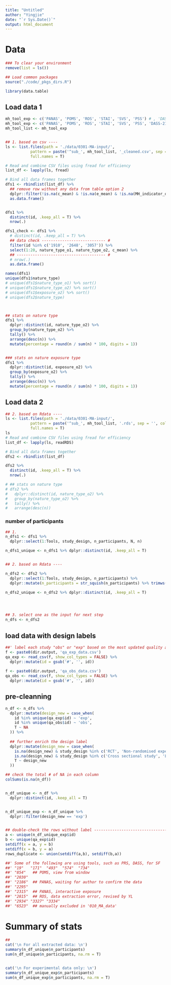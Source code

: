 ```yaml
---
title: "Untitled"
author: "Yingjie"
date: "`r Sys.Date()`"
output: html_document
---
```



# Data

```r

### To clear your environment
remove(list = ls())

## Load common packages
source("./code/_pkgs_dirs.R")

library(data.table)
```


## Load data 1

```r
mh_tool_exp <- c('PANAS', 'POMS', 'ROS', 'STAI', 'SVS', 'PSS') # , 'DASS-21'
mh_tool_exp <- c('PANAS', 'POMS', 'ROS', 'STAI', 'SVS', 'PSS', 'DASS-21')
mh_tool_list <- mh_tool_exp


## 1. based on csv ----
ls <- list.files(path = './data/0301-MA-input/', 
           pattern = paste('^sub_', mh_tool_list, '_cleaned.csv', sep = '', collapse = '|'),
           full.names = T)

# Read and combine CSV files using fread for efficiency
list_df <- lapply(ls, fread)

# Bind all data frames together
dfs1 <- rbindlist(list_df) %>%
  ## remove row without any data from table option 2
  dplyr::filter(!is.na(c_mean) & !is.na(e_mean) & !is.na(MH_indicator_o2)) %>%
  as.data.frame()


dfs1 %>%
  distinct(id, .keep_all = T) %>%
  nrow(.)

dfs1_check <- dfs1 %>%
  # distinct(id, .keep_all = T) %>%
  ## data check ---------------------------- #
  filter(id %in% c('1910', '2648', '3057')) %>%
  select(1:20, nature_type_o1, nature_type_o2, c_mean) %>%
  ## --------------------------------------- #
  # nrow(.)
  as.data.frame()
```


```r
names(dfs1)
unique(dfs1$nature_type)
# unique(dfs1$nature_type_o1) %>% sort()
# unique(dfs1$nature_type_o2) %>% sort()
# unique(dfs1$exposure_o2) %>% sort()
# unique(dfs2$nature_type)



## stats on nature type
dfs1 %>% 
  dplyr::distinct(id, nature_type_o2) %>%
  group_by(nature_type_o2) %>%
  tally() %>%
  arrange(desc(n)) %>%
  mutate(percentage = round(n / sum(n) * 100, digits = 1))


### stats on nature exposure type
dfs1 %>% 
  dplyr::distinct(id, exposure_o2) %>%
  group_by(exposure_o2) %>%
  tally() %>%
  arrange(desc(n)) %>%
  mutate(percentage = round(n / sum(n) * 100, digits = 1))
```



## Load data 2

```r
## 2. based on Rdata ----
ls <- list.files(path = './data/0301-MA-input/', 
           pattern = paste('^sub_', mh_tool_list, '.rds', sep = '', collapse = '|'),
           full.names = T)
ls
# Read and combine CSV files using fread for efficiency
list_df <- lapply(ls, readRDS)

# Bind all data frames together
dfs2 <- rbindlist(list_df)

dfs2 %>%
  distinct(id, .keep_all = T) %>%
  nrow(.)

# ## stats on nature type
# dfs2 %>% 
#   dplyr::distinct(id, nature_type_o2) %>%
#   group_by(nature_type_o2) %>%
#   tally() %>%
#   arrange(desc(n))
```




### number of participants 

```r

## 1. 
n_dfs1 <- dfs1 %>%
  dplyr::select(1:Tools, study_design, n_participants, N, n)

n_dfs1_unique <- n_dfs1 %>% dplyr::distinct(id, .keep_all = T)


## 2. based on Rdata ----

n_dfs2 <- dfs2 %>%
  dplyr::select(1:Tools, study_design, n_participants) %>%
  dplyr::mutate(n_participants = str_squish(n_participants) %>% trimws(.) %>% as.numeric(.))

n_dfs2_unique <- n_dfs2 %>% dplyr::distinct(id, .keep_all = T)




## 3. select one as the input for next step 
n_dfs <- n_dfs2

```


## load data with design labels

```r
##' label each study "obs" or "exp" based on the most updated quality assessment data
f <- paste0(dir.output, 'qa_exp_data.csv')
qa_exp <- read_csv(f, show_col_types = FALSE) %>%
  dplyr::mutate(id = gsub('#', '', id))
  
f <- paste0(dir.output, 'qa_obs_data.csv')
qa_obs <- read_csv(f, show_col_types = FALSE) %>%
  dplyr::mutate(id = gsub('#', '', id))

```


## pre-cleanning

```r
n_df <- n_dfs %>%
  dplyr::mutate(design_new = case_when(
    id %in% unique(qa_exp$id) ~ 'exp',
    id %in% unique(qa_obs$id) ~ 'obs',
    T ~ NA
  )) %>%
  
  ## further enrich the design label 
  dplyr::mutate(design_new = case_when(
    is.na(design_new) & study_design %in% c('RCT', 'Non-randomised experimental study') ~ 'exp',
    is.na(design_new) & study_design %in% c('Cross sectional study', 'Longitudinal cohort study') ~ 'obs',
    T ~ design_new
  ))

## check the total # of NA in each column 
colSums(is.na(n_df))


n_df_unique <- n_df %>%
  dplyr::distinct(id, .keep_all = T)


n_df_unique_exp <- n_df_unique %>%
  dplyr::filter(design_new == 'exp')


## double-check the rows without label ---------------------------------------------------
a <- unique(n_df_unique_exp$id)
b <- unique(qa_exp$id)
setdiff(x = a, y = b)
setdiff(x = b, y = a)
rows_duplicate <- union(setdiff(a,b), setdiff(b,a))

##' Some of the following are using tools, such as PRS, DASS, for SF
##' "19"   "171"  "493"  "574"  "734"  
##' "854"   ## POMS, view from window
##' "2030" 
##' "2186"  ## PANAS, waiting for author to confirm the data
##' "2295" 
##' "2315"  ## PANAS, interactive exposure
##' "2815"  ## ROS, data extraction error, revised by YL
##' "2934" "3327" "3334" 
##' "6523"  ## manually excluded in '010_MA_data'
```


# Summary of stats

```r
## 
cat('\n For all extracted data: \n')
summary(n_df_unique$n_participants)
sum(n_df_unique$n_participants, na.rm = T)


cat('\n For experimental data only: \n')
summary(n_df_unique_exp$n_participants)
sum(n_df_unique_exp$n_participants, na.rm = T)

```

